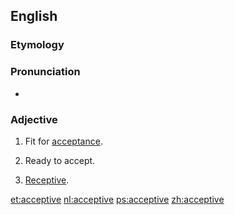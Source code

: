 ==English==

===Etymology===
{{PIE root|en|keh₂p}}
{{suffix|accept|ive|lang=en}}

===Pronunciation===
* {{a|US}} {{IPA|/æk.ˈsɛp.tɪv/|lang=en}}

===Adjective===
{{en-adj}}

# Fit for [[acceptance]].
# {{lb|en|obsolete}} Ready to accept.
# [[receptive|Receptive]].

[[et:acceptive]]
[[nl:acceptive]]
[[ps:acceptive]]
[[zh:acceptive]]